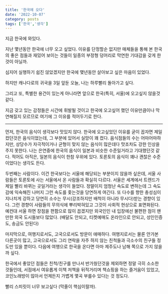 ```yaml
---
title: '한국에 오다'
date: '2022-10-07'
category: posts
tags: ['한국','생각']
---
```


지금 한국에 와있다.

지난 몇년동안 한국에 너무 오고 싶었다. 이유를 단정할순 없지만 매체들을 통해 본 한국의 좋은 점들과 재밌어 보이는 것들이 일종의 부정형 덩어리로 막연한 기대감을 갖게 한것이 아닐까.

심지어 실행하기 쉽진 않았겠지만 한국에 몇년동안 살아보고 싶은 마음이 있었다.

하지만 캐나다로의 귀국을 3일 앞둔 오늘, 나는 하루빨리 돌아가고 싶다.

그리고 또, 특별한 용건이 있는게 아니라면 앞으로 한국(특히, 서울)에 오고싶지 않을것 같다.

지금 갖고 있는 감정들은 시간에 휘발될 것이고 한국에 오고싶어 했던 이유만큼이나 막연해질지 모르므로 여기에 그 이유를 적어두기로 한다.

---

먼저, 한국의 음식이 생각보다 맛있지 않다. 한국에 오고싶었던 이유를 굳이 꼽자면 제일 컸던것은 음식이었는데, 그 부분에 있어서 실망이 꽤 컸다. 음식점들의 수는 어마어마하지만, 상당수가 자극적이거나 균형이 맞지 않는 음식이 많은데다 맛조차도 강한 인상을 주지 못한다. 나는 은연중에 한국의 음식이 일본과 비슷한 수준일거라고 기대했던것 같다. 적어도 아직은, 일본의 음식이 한참 우위에 있다. 토론토의 음식이 꽤나 괜찮은 수준이었다는 생각도 든다.

두번째는 사람이다. 이건 한국보다는 서울에 해당되는 부분이지 않을까 싶은데, 서울 사람들은 토론토에 사는 서울에서 온 사람들과 확실히 다르다. 서울은 세계에서 트렌드가 제일 빨리 바뀌는 곳일거라는 생각이 들었다. 정말이지 엄청난 속도로 변하는데 그 속도감에 익숙해진 나머지 그런 속도를 좇는것을 당연하게 여긴다. 또 다수를 향한 충성심이 지나치게 강하고 당연히 소수는 무시(강조하지만 배척이 아니라 무시다)받는 경향이 있다. 그런 경향이 사람들의 무의식에 뿌리박혀있고 그것이 사회적 현상으로 표면화된다. 예컨대 서울 하면 장점을 편함으로 많이 꼽겠지만 외국인인 내 입장에선 불편한 점이 왠만한 외국 도시들보다 많았다. (배달도 안되고, 티켓예매도 온라인으로 안되고, 성인인증도, 송금도 안된다)

마지막으로, 여행지로서도, 고국으로서도 방문이 애매하다. 여행지로서는 물론 안가본 다른곳이 많고, 고국으로서도 그리 연락을 자주 하지 않는 친척들과 극소수의 친구들 정도만 있을 뿐이다. 다음에 여행으로 한국을 온다면 아마 제주도나 남해 쪽으로 가지 않을까 싶다.

한국에서 좋았던 점들은 친척/친구를 만나서 반가웠던것을 제외하면 정말 극히 소소한 것들인데, 서점에서 여유롭게 이책 저책을 뒤적거리며 책쇼핑을 하는 즐거움이 있었고, 코인노래방이 많아서 언제든지 가볍게 몇곡 부를수 있다는 것 정도다.

빨리 스피릿이 너무 보고싶다 (막줄이 핵심이랄까).